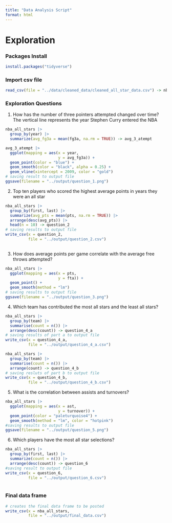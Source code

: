 ```yaml
---
title: "Data Analysis Script"
format: html
---
```


# Exploration

### Packages Install

```r
install.packages("tidyverse")
```

### Import csv file

```r
read_csv(file = "../data/cleaned_data/cleaned_all_star_data.csv") -> nba_all_stars
```

### Exploration Questions

1.  How has the number of three pointers attempted changed over time? The vertical line represents the year Stephen Curry entered the NBA

```r
nba_all_stars |>
  group_by(year) |>
  summarize(avg_fg3a = mean(fg3a, na.rm = TRUE)) -> avg_3_atempt

avg_3_atempt |>
  ggplot(mapping = aes(x = year,
                       y = avg_fg3a)) +
  geom_point(color = "blue") +
  geom_smooth(color = "black", alpha = 0.25) +
  geom_vline(xintercept = 2009, color = "gold")
# saving result to output file
ggsave(filename = "../output/question_1.png")
```

2.  Top ten players who scored the highest average points in years they were an all star

```r
nba_all_stars |>
  group_by(first, last) |>
  summarize(avg_pts = mean(pts, na.rm = TRUE)) |>
  arrange(desc(avg_pts)) |>
  head(n = 10) -> question_2
# saving results to output file
write_csv(x = question_2,
          file = "../output/question_2.csv")
  
```

3.  How does average points per game correlate with the average free throws attempted?

```r
nba_all_stars |>
  ggplot(mapping = aes(x = pts,
                       y = fta)) +
  geom_point() + 
  geom_smooth(method = "lm")
# saving results to output file
ggsave(filename = "../output/question_3.png")
```

4.  Which team has contributed the most all stars and the least all stars?

```r
nba_all_stars |>
  group_by(team) |>
  summarise(count = n()) |>
  arrange(desc(count)) -> question_4_a
# saving results of part a to output file
write_csv(x = question_4_a,
          file = "../output/question_4_a.csv")

nba_all_stars |>
  group_by(team) |>
  summarise(count = n()) |>
  arrange(count) -> question_4_b
# saving resluts of part b to output file
write_csv(x = question_4_b,
          file = "../output/question_4_b.csv")
```

5.  What is the correlation between assists and turnovers?

```r
nba_all_stars |>
  ggplot(mapping = aes(x = ast,
                       y = turnover)) +
  geom_point(color = "paleturquoise4") +
  geom_smooth(method = "lm", color = "hotpink")
#saving results to output file
ggsave(filename = "../output/question_5.png")
```

6.  Which players have the most all star selections?

```r
nba_all_stars |>
  group_by(first, last) |>
  summarize(count = n()) |>
  arrange(desc(count)) -> question_6
#saving result to output file
write_csv(x = question_6,
          file = "../output/question_6.csv")
  

```

### Final data frame

```r
# creates the final data frame to be posted 
write_csv(x = nba_all_stars,
          file = "../output/final_data.csv")
```
